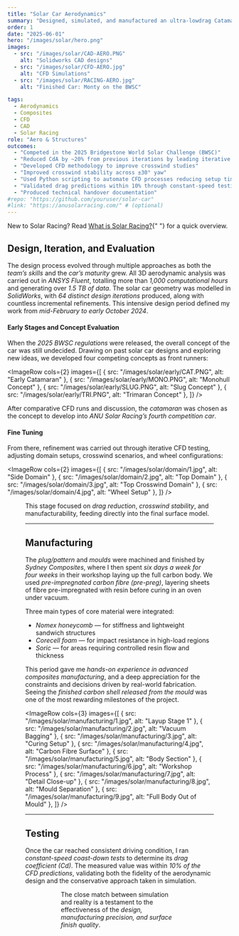 ```yaml
---
title: "Solar Car Aerodynamics"
summary: "Designed, simulated, and manufactured an ultra-lowdrag Catamaran-style solar car body using SolidWorks CAD, ANSYS Fluent and Carbon-fibre composites."
order: 1
date: "2025-06-01"
hero: "/images/solar/hero.png"
images:
  - src: "/images/solar/CAD-AERO.PNG"
    alt: "Solidworks CAD designs"
  - src: "/images/solar/CFD-AERO.jpg"
    alt: "CFD Simulations"
  - src: "/images/solar/RACING-AERO.jpg"
    alt: "Finished Car: Monty on the BWSC"

tags:
  - Aerodynamics
  - Composites
  - CFD
  - CAD
  - Solar Racing
role: "Aero & Structures"
outcomes:
  - "Competed in the 2025 Bridgestone World Solar Challenge (BWSC)"
  - "Reduced CdA by ~20% from previous iterations by leading iterative ANSYS Fluent CFD simulations and optimisation,"
  - "Developed CFD methodology to improve crosswind studies"
  - "Improved crosswind stability across ±30° yaw"
  - "Used Python scripting to automate CFD processes reducing setup time and increasing consitancy of results."
  - "Validated drag predictions within 10% through constant-speed testing."
  - "Produced technical handover documentation"
#repo: "https://github.com/youruser/solar-car"
#link: "https://anusolarracing.com/" # (optional)
---
```



<p>
  New to Solar Racing? Read <a href="/solar-racing/">What is Solar Racing?</a>{" "}
  for a quick overview.
</p>

## Design, Iteration, and Evaluation

The design process evolved through multiple approaches as both the _team’s skills_ and the _car’s maturity_ grew. All 3D aerodynamic analysis was carried out in _ANSYS Fluent_, totalling more than _1,000 computational hours_ and generating over _1.5 TB of data_. The solar car geometry was modelled in _SolidWorks_, with _64 distinct design iterations_ produced, along with countless incremental refinements. This intensive design period defined my work from _mid-February to early October 2024_.

#### Early Stages and Concept Evaluation

When the _2025 BWSC regulations_ were released, the overall concept of the car was still undecided. Drawing on past solar car designs and exploring new ideas, we developed four competing concepts as front runners:

<ImageRow
  cols={2}
  images={[
    { src: "/images/solar/early/CAT.PNG", alt: "Early Catamaran" },
    { src: "/images/solar/early/MONO.PNG", alt: "Monohull Concept" },
    { src: "/images/solar/early/SLUG.PNG", alt: "Slug Concept" },
    { src: "/images/solar/early/TRI.PNG", alt: "Trimaran Concept" },
  ]}
/>

After comparative CFD runs and discussion, the _catamaran_ was chosen as the concept to develop into _ANU Solar Racing’s fourth competition car_.

#### Fine Tuning

From there, refinement was carried out through iterative CFD testing, adjusting domain setups, crosswind scenarios, and wheel configurations:

<ImageRow
  cols={2}
  images={[
    { src: "/images/solar/domain/1.jpg", alt: "Side Domain" },
    { src: "/images/solar/domain/2.jpg", alt: "Top Domain" },
    { src: "/images/solar/domain/3.jpg", alt: "Top Crosswind Domain" },
    { src: "/images/solar/domain/4.jpg", alt: "Wheel Setup" },
  ]}
/>

<Figure
  src="/images/solar/slices.PNG"
  alt="CFD Pressure Slices"
  maxWidth="720px"
/>

This stage focused on _drag reduction_, _crosswind stability_, and manufacturability, feeding directly into the final surface model.

---

## Manufacturing

The _plug/pattern_ and _moulds_ were machined and finished by _Sydney Composites_, where I then spent _six days a week for four weeks_ in their workshop laying up the full carbon body. We used _pre-impregnated carbon fibre (pre-preg)_, layering sheets of fibre pre-impregnated with resin before curing in an oven under vacuum.

Three main types of core material were integrated:

- _Nomex honeycomb_ — for stiffness and lightweight sandwich structures
- _Corecell foam_ — for impact resistance in high-load regions
- _Soric_ — for areas requiring controlled resin flow and thickness

This period gave me _hands-on experience in advanced composites manufacturing_, and a deep appreciation for the constraints and decisions driven by real-world fabrication. Seeing the _finished carbon shell released from the mould_ was one of the most rewarding milestones of the project.

<ImageRow
  cols={3}
  images={[
    { src: "/images/solar/manufacturing/1.jpg", alt: "Layup Stage 1" },
    { src: "/images/solar/manufacturing/2.jpg", alt: "Vacuum Bagging" },
    { src: "/images/solar/manufacturing/3.jpg", alt: "Curing Setup" },
    { src: "/images/solar/manufacturing/4.jpg", alt: "Carbon Fibre Surface" },
    { src: "/images/solar/manufacturing/5.jpg", alt: "Body Section" },
    { src: "/images/solar/manufacturing/6.jpg", alt: "Workshop Process" },
    { src: "/images/solar/manufacturing/7.jpg", alt: "Detail Close-up" },
    { src: "/images/solar/manufacturing/8.jpg", alt: "Mould Separation" },
    { src: "/images/solar/manufacturing/9.jpg", alt: "Full Body Out of Mould" },
  ]}
/>

---

## Testing

Once the car reached consistent driving condition, I ran _constant-speed coast-down tests_ to determine its _drag coefficient (Cd)_. The measured value was within _10% of the CFD predictions_, validating both the fidelity of the aerodynamic design and the conservative approach taken in simulation.

<Figure
  src="/images/solar/hero.png"
  alt="Completed Solar Car – Top View"
  maxWidth="720px"
/>
<Figure
  src="/images/solar/testing.jpg"
  alt="On-track Testing"
  maxWidth="720px"
/>

The close match between simulation and reality is a testament to the effectiveness of the _design, manufacturing precision, and surface finish quality_.
